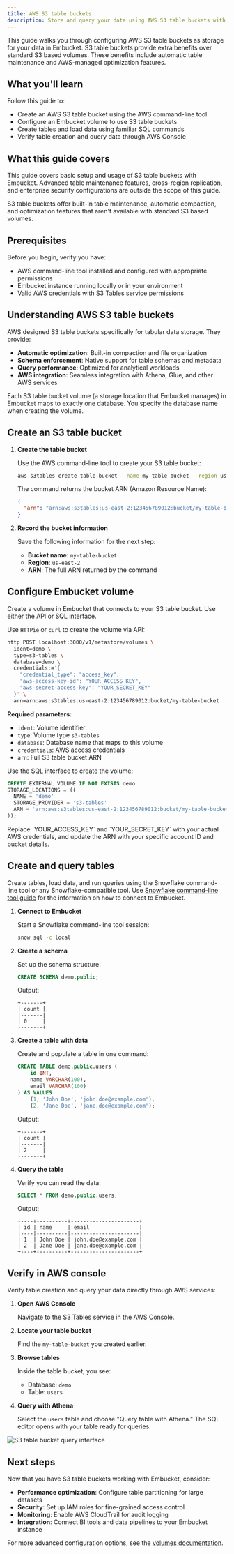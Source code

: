 ```yaml
---
title: AWS S3 table buckets
description: Store and query your data using AWS S3 table buckets with Embucket for enhanced table management capabilities.
---
```



This guide walks you through configuring AWS S3 table buckets as storage for your data in Embucket. S3 table buckets provide extra benefits over standard S3 based volumes. These benefits include automatic table maintenance and AWS-managed optimization features.

## What you'll learn

Follow this guide to:

- Create an AWS S3 table bucket using the AWS command-line tool
- Configure an Embucket volume to use S3 table buckets
- Create tables and load data using familiar SQL commands
- Verify table creation and query data through AWS Console

## What this guide covers

This guide covers basic setup and usage of S3 table buckets with Embucket. Advanced table maintenance features, cross-region replication, and enterprise security configurations are outside the scope of this guide.

<Aside type="note">
  S3 table buckets offer built-in table maintenance, automatic compaction, and optimization features
  that aren't available with standard S3 based volumes.
</Aside>

## Prerequisites

Before you begin, verify you have:

- AWS command-line tool installed and configured with appropriate permissions
- Embucket instance running locally or in your environment
- Valid AWS credentials with S3 Tables service permissions

## Understanding AWS S3 table buckets

AWS designed S3 table buckets specifically for tabular data storage. They provide:

- **Automatic optimization**: Built-in compaction and file organization
- **Schema enforcement**: Native support for table schemas and metadata
- **Query performance**: Optimized for analytical workloads
- **AWS integration**: Seamless integration with Athena, Glue, and other AWS services

<Aside type="caution">
  Each S3 table bucket volume (a storage location that Embucket manages) in Embucket maps to exactly
  one database. You specify the database name when creating the volume.
</Aside>

## Create an S3 table bucket

<Steps>

1. **Create the table bucket**

   Use the AWS command-line tool to create your S3 table bucket:

   ```bash
   aws s3tables create-table-bucket --name my-table-bucket --region us-east-2
   ```

   The command returns the bucket ARN (Amazon Resource Name):

   ```json
   {
     "arn": "arn:aws:s3tables:us-east-2:123456789012:bucket/my-table-bucket"
   }
   ```

2. **Record the bucket information**

   Save the following information for the next step:
   - **Bucket name**: `my-table-bucket`
   - **Region**: `us-east-2`
   - **ARN**: The full ARN returned by the command

</Steps>

## Configure Embucket volume

Create a volume in Embucket that connects to your S3 table bucket. Use either the API or SQL interface.

<Tabs>
<TabItem label="API">

Use `HTTPie` or `curl` to create the volume via API:

```bash
http POST localhost:3000/v1/metastore/volumes \
  ident=demo \
  type=s3-tables \
  database=demo \
  credentials:='{
    "credential_type": "access_key",
    "aws-access-key-id": "YOUR_ACCESS_KEY",
    "aws-secret-access-key": "YOUR_SECRET_KEY"
  }' \
  arn=arn:aws:s3tables:us-east-2:123456789012:bucket/my-table-bucket
```

**Required parameters:**

- `ident`: Volume identifier
- `type`: Volume type `s3-tables`
- `database`: Database name that maps to this volume
- `credentials`: AWS access credentials
- `arn`: Full S3 table bucket ARN

</TabItem>
<TabItem label="SQL">

Use the SQL interface to create the volume:

```sql
CREATE EXTERNAL VOLUME IF NOT EXISTS demo
STORAGE_LOCATIONS = ((
  NAME = 'demo'
  STORAGE_PROVIDER = 's3-tables'
  ARN = 'arn:aws:s3tables:us-east-2:123456789012:bucket/my-table-bucket'
));
```

</TabItem>
</Tabs>

<Aside type="tip">
  Replace `YOUR_ACCESS_KEY` and `YOUR_SECRET_KEY` with your actual AWS credentials, and update the
  ARN with your specific account ID and bucket details.
</Aside>

## Create and query tables

Create tables, load data, and run queries using the Snowflake command-line tool or any Snowflake-compatible tool. Use [Snowflake command-line tool guide](/guides/snowflake-cli) for the information on how to connect to Embucket.

<Steps>

1. **Connect to Embucket**

   Start a Snowflake command-line tool session:

   ```bash
   snow sql -c local
   ```

2. **Create a schema**

   Set up the schema structure:

   ```sql
   CREATE SCHEMA demo.public;
   ```

   Output:

   ```
   +-------+
   | count |
   |-------|
   | 0     |
   +-------+
   ```

3. **Create a table with data**

   Create and populate a table in one command:

   ```sql
   CREATE TABLE demo.public.users (
       id INT,
       name VARCHAR(100),
       email VARCHAR(100)
   ) AS VALUES
       (1, 'John Doe', 'john.doe@example.com'),
       (2, 'Jane Doe', 'jane.doe@example.com');
   ```

   Output:

   ```
   +-------+
   | count |
   |-------|
   | 2     |
   +-------+
   ```

4. **Query the table**

   Verify you can read the data:

   ```sql
   SELECT * FROM demo.public.users;
   ```

   Output:

   ```
   +----+----------+----------------------+
   | id | name     | email                |
   |----|----------|----------------------|
   | 1  | John Doe | john.doe@example.com |
   | 2  | Jane Doe | jane.doe@example.com |
   +----+----------+----------------------+
   ```

</Steps>

## Verify in AWS console

Verify table creation and query your data directly through AWS services:

<Steps>

1. **Open AWS Console**

   Navigate to the S3 Tables service in the AWS Console.

2. **Locate your table bucket**

   Find the `my-table-bucket` you created earlier.

3. **Browse tables**

   Inside the table bucket, you see:
   - Database: `demo`
   - Table: `users`

4. **Query with Athena**

   Select the `users` table and choose "Query table with Athena." The SQL editor opens with your table ready for queries.

</Steps>

![S3 table bucket query interface](s3-tables-query.png)

## Next steps

Now that you have S3 table buckets working with Embucket, consider:

- **Performance optimization**: Configure table partitioning for large datasets
- **Security**: Set up IAM roles for fine-grained access control
- **Monitoring**: Enable AWS CloudTrail for audit logging
- **Integration**: Connect BI tools and data pipelines to your Embucket instance

For more advanced configuration options, see the [volumes documentation](/essentials/volumes).

